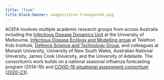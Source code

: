 ```yaml
---
title: "Team"
title-block-banner: images/virus-transparent.png
---
```


ACEFA involves multiple academic research groups from across Australia including the [Infectious Disease Dynamics Unit](https://mspgh.unimelb.edu.au/research-groups/centre-for-epidemiology-and-biostatistics-research/infectious-disease-dynamics) at the University of Melbourne, [Infectious Disease Ecology and Modelling group](https://www.telethonkids.org.au/our-research/brain-and-behaviour/child-health-analytics-research-program/infectious-disease-ecology-and-modelling/) at Telethon Kids Institute, [Defence Science and Technology Group](https://www.dst.defence.gov.au/), and colleagues at Monash University, University of New South Wales, Australian National University, James Cook University, and the University of Adelaide. The consortium's work builds on a national seasonal influenza forecasting program (2014–19) and [COVID-19 situational assessment consortium (2020–23)](https://doi.org/10.26188/24845328.v1).
